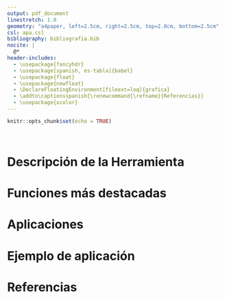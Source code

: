 ```yaml
---
output: pdf_document
linestretch: 1.0
geometry: "a4paper, left=2.5cm, right=2.5cm, top=2.0cm, bottom=2.5cm"
csl: apa.csl
bibliography: bibliografia.bib
nocite: |
  @*
header-includes:
  - \usepackage{fancyhdr}
  - \usepackage[spanish, es-tabla]{babel}
  - \usepackage{float}
  - \usepackage{newfloat}
  - \DeclareFloatingEnvironment[fileext=loq]{grafica}
  - \addto\captionsspanish{\renewcommand{\refname}{Referencias}}
  - \usepackage{xcolor}
---
```


\definecolor{naranja}{RGB}{245,145,55}
\definecolor{azul}{RGB}{40,100,160}

\fancypagestyle{fancy}{
 \lhead{\includegraphics[width=200pt]{Logo_Cesuma.png}}
 \rhead{\textcolor{naranja}{
  \textbf{Maestría en Ciencia de Datos para Negocios}\\
  \textcolor{azul}{\rule[1mm]{80mm}{0.2mm}} \\
  Herramientas del científico de datos}}
 \renewcommand{\headrulewidth}{0.0pt}
}

\thispagestyle{fancy}

```r
knitr::opts_chunk$set(echo = TRUE)
```

\setlength{\headheight}{1.0cm}

\

\vspace{3\baselineskip}

\begin{center}

\bfseries{\Large{CASO PRÁCTICO 101  HERRAMIENTAS PARA EL CIENTÍFICO DE DATOS\\[2.0cm]}}

\includegraphics[]{Banda_datos.png}\\[2.0cm]


\bfseries{R COMO HERRAMIENTA DEL CIENTÍFICO DE DATOS\\ CIENCIA DE DATOS PARA NEGOCIOS\\[2.0cm]}

\bfseries{ Fernando Aleisy González\\ 17/01/2024}

\end{center}

\newpage
\pagestyle{fancy}

\tableofcontents

\newpage

# Descripción de la Herramienta



# Funciones más destacadas


# Aplicaciones


# Ejemplo de aplicación


# Referencias
